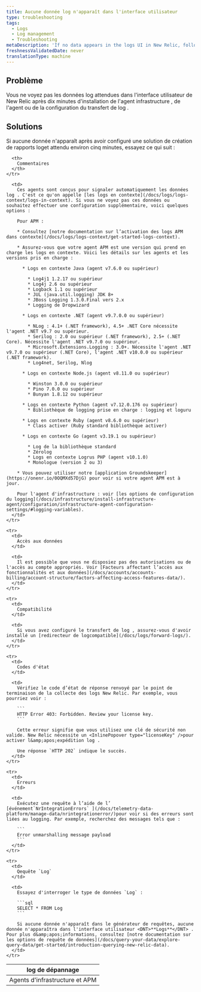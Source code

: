 ```yaml
---
title: Aucune donnée log n'apparaît dans l'interface utilisateur
type: troubleshooting
tags:
  - Logs
  - Log management
  - Troubleshooting
metaDescription: 'If no data appears in the logs UI in New Relic, follow these troubleshooting tips.'
freshnessValidatedDate: never
translationType: machine
---
```


## Problème

Vous ne voyez pas les données log attendues dans l'interface utilisateur de New Relic après dix minutes d'installation de l'agent infrastructure , de l'agent <InlinePopover type="apm" />ou de la configuration du transfert de log .

## Solutions

Si aucune donnée n'apparaît après avoir configuré une solution de création de rapports loget attendu environ cinq minutes, essayez ce qui suit :

<table>
  <thead>
    <tr>
      <th>
        log de dépannage
      </th>

      <th>
        Commentaires
      </th>
    </tr>
  </thead>

  <tbody>
    <tr>
      <td>
        Agents d'infrastructure et APM
      </td>

      <td>
        Ces agents sont conçus pour signaler automatiquement les données log . C'est ce qu'on appelle [les logs en contexte](/docs/logs/logs-context/logs-in-context). Si vous ne voyez pas ces données ou souhaitez effectuer une configuration supplémentaire, voici quelques options :

        Pour APM :

        * Consultez [notre documentation sur l’activation des logs APM dans contexte](/docs/logs/logs-context/get-started-logs-context).

        * Assurez-vous que votre agent APM est une version qui prend en charge les logs en contexte. Voici les détails sur les agents et les versions pris en charge :

          * Logs en contexte Java (agent v7.6.0 ou supérieur)

            * Log4j1 1.2.17 ou supérieur
            * Log4j 2.6 ou supérieur
            * Logback 1.1 ou supérieur
            * JUL (java.util.logging) JDK 8+
            * JBoss Logging 1.3.0.Final vers 2.x
            * Logging de Dropwizard

          * Logs en contexte .NET (agent v9.7.0.0 ou supérieur)

            * NLog : 4.1+ (.NET framework), 4.5+ .NET Core nécessite l'agent .NET v9.7 ou supérieur.
            * Serilog : 2.0 ou supérieur (.NET framework), 2.5+ (.NET Core). Nécessite l'agent .NET v9.7.0 ou supérieur.
            * Microsoft.Extensions.Logging : 3.0+. Nécessite l'agent .NET v9.7.0 ou supérieur (.NET Core), l'agent .NET v10.0.0 ou supérieur (.NET framework).
            * Log4net, Serilog, Nlog

          * Logs en contexte Node.js (agent v8.11.0 ou supérieur)

            * Winston 3.0.0 ou supérieur
            * Pino 7.0.0 ou supérieur
            * Bunyan 1.8.12 ou supérieur

          * Logs en contexte Python (agent v7.12.0.176 ou supérieur)
            * Bibliothèque de logging prise en charge : logging et loguru

          * Logs en contexte Ruby (agent v8.6.0 ou supérieur)
            * Class activer (Ruby standard bibliothèque activer)

          * Logs en contexte Go (agent v3.19.1 ou supérieur)

            * Log de la bibliothèque standard
            * Zérolog
            * Logs en contexte Logrus PHP (agent v10.1.0)
            * Monologue (version 2 ou 3)

        * Vous pouvez utiliser notre [application Groundskeeper](https://onenr.io/0OQMXd57DjG) pour voir si votre agent APM est à jour.

        Pour l'agent d'infrastructure : voir [les options de configuration du logging](/docs/infrastructure/install-infrastructure-agent/configuration/infrastructure-agent-configuration-settings/#logging-variables).
      </td>
    </tr>

    <tr>
      <td>
        Accès aux données
      </td>

      <td>
        Il est possible que vous ne disposiez pas des autorisations ou de l'accès au compte appropriés. Voir [Facteurs affectant l’accès aux fonctionnalités et aux données](/docs/accounts/accounts-billing/account-structure/factors-affecting-access-features-data/).
      </td>
    </tr>

    <tr>
      <td>
        Compatibilité
      </td>

      <td>
        Si vous avez configuré le transfert de log , assurez-vous d'avoir installé un [redirecteur de logcompatible](/docs/logs/forward-logs/).
      </td>
    </tr>

    <tr>
      <td>
        Codes d'état
      </td>

      <td>
        Vérifiez le code d’état de réponse renvoyé par le point de terminaison de la collecte des logs New Relic. Par exemple, vous pourriez voir :

        ```
        HTTP Error 403: Forbidden. Review your license key.
        ```

        Cette erreur signifie que vous utilisez une clé de sécurité non valide. New Relic nécessite un <InlinePopover type="licenseKey" />pour activer l&amp;apos;expédition log .

        Une réponse `HTTP 202` indique le succès.
      </td>
    </tr>

    <tr>
      <td>
        Erreurs
      </td>

      <td>
        Exécutez une requête à l’aide de l’ [événement`NrIntegrationErrors` ](/docs/telemetry-data-platform/manage-data/nrintegrationerror/)pour voir si des erreurs sont liées au logging. Par exemple, recherchez des messages tels que :

        ```
        Error unmarshalling message payload
        ```
      </td>
    </tr>

    <tr>
      <td>
        Qequête `Log`
      </td>

      <td>
        Essayez d'interroger le type de données `Log` :

        ```sql
        SELECT * FROM Log
        ```

        Si aucune donnée n'apparaît dans le générateur de requêtes, aucune donnée n'apparaîtra dans l'interface utilisateur <DNT>**Logs**</DNT> . Pour plus d&amp;apos;informations, consultez [notre documentation sur les options de requête de données](/docs/query-your-data/explore-query-data/get-started/introduction-querying-new-relic-data).
      </td>
    </tr>
  </tbody>
</table>